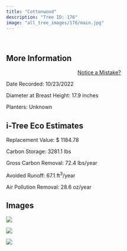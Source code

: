 ```yaml
---
title: "Cottonwood"
description: "Tree ID: 176"
image: "all_tree_images/176/main.jpg"
---
```


<br>

## **More Information**
::: column-margin
<center><a class="button" href="https://forms.gle/W6f5nwYxrM33hF4f7">Notice a Mistake?</a></center>
:::


Date Recorded:  10/23/2022

Diameter at Breast Height:  17.9  inches

Planters:  Unknown

## **i-Tree Eco Estimates**


 Replacement Value: $ 1184.78

 Carbon Storage:  3281.1  lbs

 Gross Carbon Removal:  72.4  lbs/year

 Avoided Runoff:  67.1  ft<sup>3</sup>/year

 Air Pollution Removal:  28.6  oz/year

## **Images**


 ![](all_tree_images/176/IMG_7003.jpg)

 ![](all_tree_images/176/IMG_7004.jpg)

 ![](all_tree_images/176/main.jpg)
